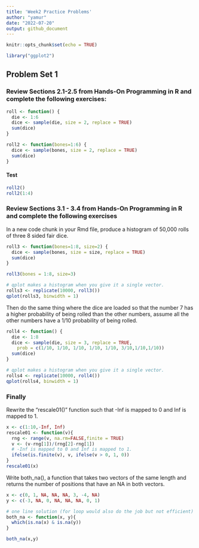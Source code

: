 ```yaml
---
title: 'Week2 Practice Problems'
author: "yamur"
date: "2022-07-20"
output: github_document
---
```


```r
knitr::opts_chunk$set(echo = TRUE)
```

```r
library("ggplot2")
```

## Problem Set 1
### Review Sections 2.1-2.5 from Hands-On Programming in R and complete the following exercises: 
```r
roll <- function() {
  die <- 1:6
  dice <- sample(die, size = 2, replace = TRUE)
  sum(dice)
}
```

```r
roll2 <- function(bones=1:6) {
  dice <- sample(bones, size = 2, replace = TRUE)
  sum(dice)
}
```

#### Test
```r
roll2()
roll2(1:4)
```

### Review Sections 3.1 - 3.4 from Hands-On Programming in R and complete the following exercises

In a new code chunk in your Rmd file, produce a histogram of 50,000 rolls of three 8 sided fair dice. 

```r
roll3 <- function(bones=1:8, size=2) {
  dice <- sample(bones, size = size, replace = TRUE)
  sum(dice)
}

roll3(bones = 1:8, size=3)
```

```r
# qplot makes a histogram when you give it a single vector.
rolls3 <- replicate(10000, roll3())
qplot(rolls3, binwidth = 1)
```

Then do the same thing where the dice are loaded so that the number 7 has a higher probability of being rolled than the other numbers, assume all the other numbers have a 1/10 probability of being rolled.

```r
roll4 <- function() {
  die <- 1:8
  dice <- sample(die, size = 3, replace = TRUE, 
    prob = c(1/10, 1/10, 1/10, 1/10, 1/10, 3/10,1/10,1/10))
  sum(dice)
}
```

```r
# qplot makes a histogram when you give it a single vector.
rolls4 <- replicate(10000, roll4())
qplot(rolls4, binwidth = 1)
```


### Finally

Rewrite the "rescale01()" function such that -Inf is mapped to 0 and Inf is mapped to 1.
```r
x <- c(1:10,-Inf, Inf)
rescale01 <- function(v){
  rng <- range(v, na.rm=FALSE,finite = TRUE)
  v <- (v-rng[1])/(rng[2]-rng[1])
  # -Inf is mapped to 0 and Inf is mapped to 1.
  ifelse(is.finite(v), v, ifelse(v > 0, 1, 0))
}
rescale01(x)
```

Write both_na(), a function that takes two vectors of the same length and returns the number of positions that have an NA in both vectors.

```r
x <- c(0, 1, NA, NA, NA, 3, -4, NA)
y <- c(-3, NA, 0, NA, NA, NA, 0, 1)

# one line solution (for loop would also do the job but not efficient)
both_na <- function(x, y){
  which(is.na(x) & is.na(y))
}

both_na(x,y)
```








